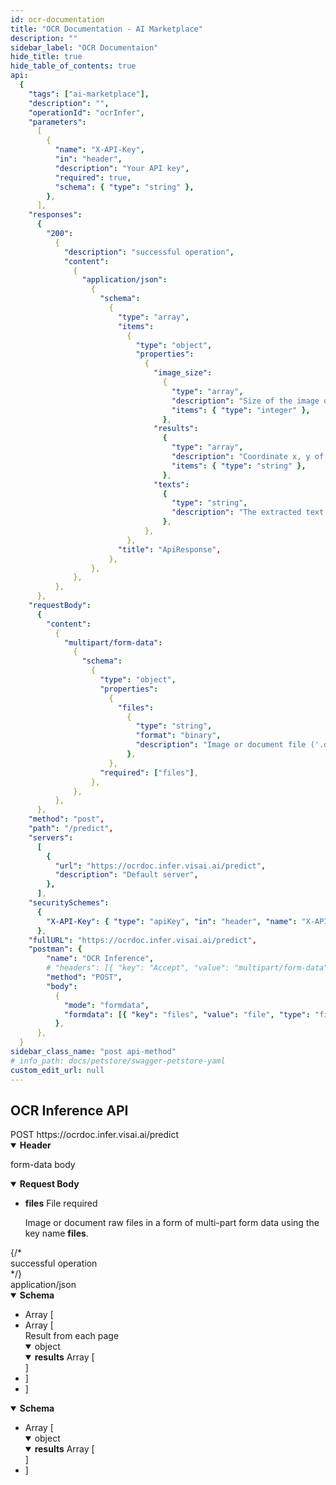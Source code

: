 ```yaml
---
id: ocr-documentation
title: "OCR Documentation - AI Marketplace"
description: ""
sidebar_label: "OCR Documentaion"
hide_title: true
hide_table_of_contents: true
api:
  {
    "tags": ["ai-marketplace"],
    "description": "",
    "operationId": "ocrInfer",
    "parameters":
      [
        {
          "name": "X-API-Key",
          "in": "header",
          "description": "Your API key",
          "required": true,
          "schema": { "type": "string" },
        },
      ],
    "responses":
      {
        "200":
          {
            "description": "successful operation",
            "content":
              {
                "application/json":
                  {
                    "schema":
                      {
                        "type": "array",
                        "items":
                          {
                            "type": "object",
                            "properties":
                              {
                                "image_size":
                                  {
                                    "type": "array",
                                    "description": "Size of the image or document",
                                    "items": { "type": "integer" },
                                  },
                                "results":
                                  {
                                    "type": "array",
                                    "description": "Coordinate x, y of text box",
                                    "items": { "type": "string" },
                                  },
                                "texts":
                                  {
                                    "type": "string",
                                    "description": "The extracted text in each box",
                                  },
                              },
                          },
                        "title": "ApiResponse",
                      },
                  },
              },
          },
      },
    "requestBody":
      {
        "content":
          {
            "multipart/form-data":
              {
                "schema":
                  {
                    "type": "object",
                    "properties":
                      {
                        "files":
                          {
                            "type": "string",
                            "format": "binary",
                            "description": "Image or document file ('.docx', '.pptx', '.pdf', '.jpeg', and '.png')",
                          },
                      },
                    "required": ["files"],
                  },
              },
          },
      },
    "method": "post",
    "path": "/predict",
    "servers":
      [
        {
          "url": "https://ocrdoc.infer.visai.ai/predict",
          "description": "Default server",
        },
      ],
    "securitySchemes":
      {
        "X-API-Key": { "type": "apiKey", "in": "header", "name": "X-API-Key" },
      },
    "fullURL": "https://ocrdoc.infer.visai.ai/predict",
    "postman": {
        "name": "OCR Inference",
        # "headers": [{ "key": "Accept", "value": "multipart/form-data" }],
        "method": "POST",
        "body":
          {
            "mode": "formdata",
            "formdata": [{ "key": "files", "value": "file", "type": "file" }],
          },
      },
  }
sidebar_class_name: "post api-method"
# info_path: docs/petstore/swagger-petstore-yaml
custom_edit_url: null
---
```



## OCR Inference API

<div class="custom-url-container">
  <span class="custom-method">POST</span>
  <span class="custom-url">https://ocrdoc.infer.visai.ai/predict</span>
</div>
<details style={{ marginBottom: "1rem" }} data-collapsed={false} open={true}>
  <summary style={{}}>
    <strong>Header</strong>
  </summary>
  <div>
    <ul>
      <ParamsItem
        className={"paramsItem"}
        param={{
          name: "X-API-Key",
          in: "header",
          description: "Your API key",
          required: true,
          schema: { type: "string" },
        }}
      ></ParamsItem>
    </ul>
  </div>
</details>
<MimeTabs>
  <TabItem label={"multipart/form-data"} value={"multipart/form-data-schema"}>
    <p style={{ marginLeft: "1rem", marginBottom: "0px", fontWeight: 500, fontSize: "12px" }}>form-data body</p>
    <details style={{}} data-collapsed={false} open={true}>
      <summary style={{ textAlign: "left" }}>
        <strong>Request Body</strong>
      </summary>
      <div style={{ textAlign: "left", marginLeft: "1rem" }}></div>
      <ul style={{ marginLeft: "1rem" }}>
        <li>
          <div>
            <div>
              <strong>files</strong>
              <span style={{ opacity: "0.6" }}> File</span>
              <span
                style={{
                  color: "#FA383E",
                  marginLeft: "0.25rem",
                  fontWeight: "700",
                }}
              >
                required
              </span>
            </div>
            <p>Image or document raw files in a form of multi-part form data using the key name <b>files</b>.</p>
          </div>
        </li>
      </ul>
    </details>
  </TabItem>
</MimeTabs>
<div>
  <ApiTabs>
    <TabItem label={"200"} value={"200"}>
      {/* <div>successful operation</div> */}
      <div>
        <div
          style={{
            padding: "0.3rem var(--ifm-tabs-padding-horizontal)",
            fontSize: "12px",
            fontWeight: "var(--ifm-font-weight-normal)",
            backgroundColor: "var(--ifm-color-emphasis-100)",
            display: "flex",
            justifyContent: "center",
            alignItems: "center",
            width: "fit-content",
            borderRadius: "var(--ifm-global-radius) var(--ifm-global-radius) 0px 0px",
            marginBottom: "0.5rem",
            borderBottom: "3px solid var(--ifm-tabs-color-active)",
            color: "var(--ifm-tabs-color-active)"
          }}
        >application/json</div>
        <MimeTabs schemaType={"response"}>
          <TabItem label={"Document file"} value={"application/json"}>
            <SchemaTabs>
              <TabItem label={"Schema"} value={"Schema"}>
                <details style={{}} data-collapsed={false} open={true}>
                  <summary style={{ textAlign: "left" }}>
                    <strong>Schema</strong>
                  </summary>
                  <div style={{ textAlign: "left", marginLeft: "1rem" }}></div>
                  <ul style={{ marginLeft: "1rem" }}>
                    <li>
                      <div
                        style={{
                          fontSize: "var(--ifm-code-font-size)",
                          opacity: "0.6",
                          marginLeft: "-.5rem",
                          paddingBottom: ".5rem",
                        }}
                      >
                        Array [
                      </div>
                    </li>
                     <li style={{ paddingBottom: ".5rem" }}>
                      <div
                        style={{
                          fontSize: "var(--ifm-code-font-size)",
                          opacity: "0.6",
                          marginLeft: "1rem"
                        }}
                      >
                        Array [
                      </div>
                      <div
                        style={{
                          fontSize: "var(--ifm-code-font-size)",
                          marginLeft: "1rem",
                        }}
                      >Result from each page</div>
                    </li>
                    <details style={{ marginLeft: "1rem" }} data-collapsed={false} open={true}>
                      <summary style={{}}>
                        <span style={{ opacity: "0.6" }}> object</span>
                      </summary>
                      <div style={{ marginLeft: "1rem" }}>
                        <SchemaItem
                          collapsible={false}
                          name={"image_size"}
                          required={false}
                          schemaName={"integer[]"}
                          qualifierMessage={undefined}
                          schema={{
                            description: "Size of image or document.",
                            title: "image_size",
                          }}
                        ></SchemaItem>
                        <SchemaItem
                          collapsible={false}
                          className={"schemaItem"}
                        >
                          <details style={{}} data-collapsed={false} open={true}>
                            <summary style={{}}>
                              <strong>results</strong>
                              <span style={{ opacity: "0.6" }}> Array [</span>
                            </summary>
                            <div style={{ marginLeft: "1rem" }}>
                              <SchemaItem
                                collapsible={false}
                                name={"0:"}
                                required={false}
                                schemaName={"[[x1, y1], [x2, y2], [x3, y3], [x4, y4]]"}
                                qualifierMessage={undefined}
                                schema={{
                                  type: "array",
                                  description: "4-pixel coordinate x, y of text box.",
                                }}
                              ></SchemaItem>
                              <SchemaItem
                                collapsible={false}
                                name={"1:"}
                                required={false}
                                schemaName={"string"}
                                qualifierMessage={undefined}
                                schema={{
                                  type: "array",
                                  description: "The extracted text in each box.",
                                }}
                              ></SchemaItem>
                            </div>
                            <div
                              style={{
                                fontSize: "var(--ifm-code-font-size)",
                                opacity: "0.6",
                                marginLeft: "-.5rem",
                              }}
                            >
                              ]
                            </div>
                          </details>
                        </SchemaItem>
                        <SchemaItem
                          collapsible={false}
                          name={"texts"}
                          required={false}
                          schemaName={"string"}
                          schema={{
                            description: "Text result of an image or document page.",
                            type: "string",
                            minLength: 1,
                          }}
                        ></SchemaItem>
                      </div>
                    </details>
                    <li>
                      <div
                        style={{
                          fontSize: "var(--ifm-code-font-size)",
                          opacity: "0.6",
                          marginLeft: "1rem",
                        }}
                      >
                        ]
                      </div>
                    </li>
                    <li>
                      <div
                        style={{
                          fontSize: "var(--ifm-code-font-size)",
                          opacity: "0.6",
                          marginLeft: "-.5rem",
                        }}
                      >
                        ]
                      </div>
                    </li>
                  </ul>
                </details>
              </TabItem>
              <TabItem
                label={"Example (from schema)"}
                value={"Example (from schema)"}
              >
                <ResponseSamples
                  responseExample={
                    `[
  [
    {
      "image_size": [95, 554, 3],
      "results": [
        [
          [
            [32, 14],
            [196, 14],
            [196, 48],
            [32, 48]
          ],
          "เอกสาร"
        ],
        [
          [
            [80, 46],
            [150, 46],
            [150, 78],
            [80, 78]
          ],
          "หน้าที่ 1"
        ]
      ],
      "texts": "เอกสาร หน้าที่ 1"
    },
    {
      "image_size": [95, 554, 3],
      "results": [
        [
          [
            [32, 14],
            [196, 14],
            [196, 48],
            [32, 48]
          ],
          "เอกสาร"
        ],
        [
          [
            [80, 46],
            [150, 46],
            [150, 78],
            [80, 78]
          ],
          "หน้าที่ 2"
        ]
      ],
      "texts": "เอกสาร หน้าที่ 2"
    }
  ]
]`
                  }
                  language={"json"}
                ></ResponseSamples>
              </TabItem>
            </SchemaTabs>
          </TabItem>
           <TabItem label={"Image file"} value={"back-side"}>
            <SchemaTabs>
              <TabItem label={"Schema"} value={"Schema"}>
                <details style={{}} data-collapsed={false} open={true}>
                  <summary style={{ textAlign: "left" }}>
                    <strong>Schema</strong>
                  </summary>
                  <div style={{ textAlign: "left", marginLeft: "1rem" }}></div>
                  <ul style={{ marginLeft: "1rem" }}>
                    <li>
                      <div
                        style={{
                          fontSize: "var(--ifm-code-font-size)",
                          opacity: "0.6",
                          marginLeft: "-.5rem",
                          paddingBottom: ".5rem",
                        }}
                      >
                        Array [
                      </div>
                    </li>
                    <details style={{}} data-collapsed={false} open={true}>
                      <summary style={{}}>
                        <span style={{ opacity: "0.6" }}> object</span>
                      </summary>
                      <div style={{ marginLeft: "1rem" }}>
                        <SchemaItem
                          collapsible={false}
                          name={"image_size"}
                          required={false}
                          schemaName={"integer[]"}
                          qualifierMessage={undefined}
                          schema={{
                            description: "Size of image or document.",
                            title: "image_size",
                          }}
                        ></SchemaItem>
                        <SchemaItem
                          collapsible={false}
                          className={"schemaItem"}
                        >
                          <details style={{}} data-collapsed={false} open={true}>
                            <summary style={{}}>
                              <strong>results</strong>
                              <span style={{ opacity: "0.6" }}> Array [</span>
                            </summary>
                            <div style={{ marginLeft: "1rem" }}>
                              <SchemaItem
                                collapsible={false}
                                name={"0:"}
                                required={false}
                                schemaName={"[[x1, y1], [x2, y2], [x3, y3], [x4, y4]]"}
                                qualifierMessage={undefined}
                                schema={{
                                  type: "array",
                                  description: "4-pixel coordinate x, y of text box.",
                                }}
                              ></SchemaItem>
                              <SchemaItem
                                collapsible={false}
                                name={"1:"}
                                required={false}
                                schemaName={"string"}
                                qualifierMessage={undefined}
                                schema={{
                                  type: "array",
                                  description: "The extracted text in each box.",
                                }}
                              ></SchemaItem>
                            </div>
                            <div
                              style={{
                                fontSize: "var(--ifm-code-font-size)",
                                opacity: "0.6",
                                marginLeft: "-.5rem",
                              }}
                            >
                              ]
                            </div>
                          </details>
                        </SchemaItem>
                        <SchemaItem
                          collapsible={false}
                          name={"texts"}
                          required={false}
                          schemaName={"string"}
                          schema={{
                            description: "Text result of an image or document page.",
                            type: "string",
                            minLength: 1,
                          }}
                        ></SchemaItem>
                      </div>
                    </details>
                    <li>
                      <div
                        style={{
                          fontSize: "var(--ifm-code-font-size)",
                          opacity: "0.6",
                          marginLeft: "-.5rem",
                        }}
                      >
                        ]
                      </div>
                    </li>
                  </ul>
                </details>
              </TabItem>
              <TabItem
                label={"Example (from schema)"}
                value={"Example (from schema)"}
              >
                <ResponseSamples
                  responseExample={
                    `[
  {
    "image_size": [95, 554, 3],
    "results": [
      [
        [
          [32, 14],
          [196, 14],
          [196, 48],
          [32, 48]
        ],
        "นกกำลังบินออก"
      ],
      [
        [
          [80, 46],
          [150, 46],
          [150, 78],
          [80, 78]
        ],
        "จากรัง"
      ]
    ],
    "texts": "นกกำลังบินออก จากรัง"
  }
]`
                  }
                  language={"json"}
                ></ResponseSamples>
              </TabItem>
            </SchemaTabs>
          </TabItem>
        </MimeTabs>
      </div>
    </TabItem>

  </ApiTabs>
</div>
